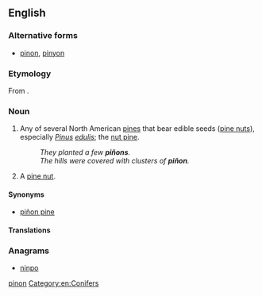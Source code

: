 {{also|pinon}}
==English==

===Alternative forms===
* [[pinon]], [[pinyon]]

===Etymology===
From {{etyl|es|en}} {{term|piñón|lang=es}}.

===Noun===
{{en-noun|~}}

# {{context|uncountable|countable|lang=en}} Any of several North American [[pine]]s that bear edible seeds ([[pine nut]]s), especially ''[[Pinus]] [[edulis]]''; the [[nut pine]].
#: ''They planted a few '''piñons'''.''
#: ''The hills were covered with clusters of '''piñon'''.''
# {{context|countable|uncountable|lang=en}} A [[pine nut]].

====Synonyms====
* {{sense|North American pines}} [[piñon pine]]

====Translations====
{{trans-see|piñon pine}}
{{trans-see|pine nut}}

===Anagrams===
* [[ninpo#English|ninpo]]

[[Category:English terms spelled with Ñ|pinon]]
[[Category:en:Conifers]]